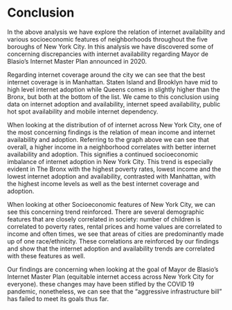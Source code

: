 # Conclusion

In the above analysis we have explore the relation of internet availability and various socioeconomic features of neighborhoods throughout the five boroughs of New York City. In this analysis we have discovered some of concerning discrepancies with internet availability regarding Mayor de Blasio's Internet Master Plan announced in 2020.

Regarding internet coverage around the city we can see that the best internet coverage is in Manhattan. Staten Island and Brooklyn have mid to high level internet adoption while Queens comes in slightly higher than the Bronx, but both at the bottom of the list. We came to this conclusion using data on internet adoption and availability, internet speed availability, public hot spot availability and mobile internet dependency. 

When looking at the distribution of of internet across New York City, one of the most concerning findings is the relation of mean income and internet availability and adoption. Referring to the graph above we can see that overall, a higher income in a neighborhood correlates with better internet availability and adoption. This signifies a continued socioeconomic imbalance of internet adoption in New York City. This trend is especially evident in The Bronx with the highest poverty rates, lowest income and the lowest internet adoption and availability, contrasted with Manhattan, with the highest income levels as well as the best internet coverage and adoption. 

When looking at other Socioeconomic features of New York City, we can see this concerning trend reinforced. There are several demographic features that are closely correlated in society: number of children is correlated to poverty rates, rental prices and home values are correlated to income and often times, we see that areas of cities are predominantly made up of one race/ethnicity. These correlations are reinforced by our findings and show that the internet adoption and availability trends are correlated with these features as well. 

Our findings are concerning when looking at the goal of Mayor de Blasio's Internet Master Plan (equitable internet access across New York City for everyone). these changes may have been stifled by the COVID 19 pandemic, nonetheless, we can see that the "aggressive infrastructure bill" has failed to meet its goals thus far.  